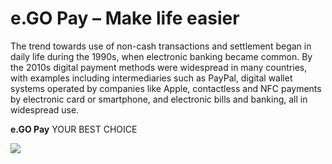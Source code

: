 # e.GO Pay -- Make life easier

The trend towards use of non-cash transactions and settlement began in daily life during the 1990s, when electronic banking became common. By the 2010s digital payment methods were widespread in many countries, with examples including intermediaries such as PayPal, digital wallet systems operated by companies like Apple, contactless and NFC payments by electronic card or smartphone, and electronic bills and banking, all in widespread use.

**e.GO Pay** YOUR BEST CHOICE

![](https://media.giphy.com/media/eWPxcuWQz8Wha/giphy.gif)


